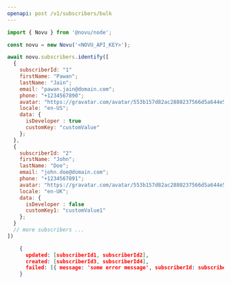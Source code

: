 ```yaml
---
openapi: post /v1/subscribers/bulk
---
```


<Snippet file="apikey-warning.mdx" />


<RequestExample>

```javascript Node.js
import { Novu } from '@novu/node';

const novu = new Novu('<NOVU_API_KEY>');

await novu.subscribers.identify([
  {
    subscriberId: "1"
    firstName: "Pawan";
    lastName: "Jain";
    email: "pawan.jain@domain.com";
    phone: "+1234567890";
    avatar: "https://gravatar.com/avatar/553b157d82ac2880237566d5a644e5fe?s=400&d=robohash&r=x";
    locale: "en-US";
    data: {
      isDeveloper : true
      customKey: "customValue"
    };
  },
  {
    subscriberId: "2"
    firstName: "John";
    lastName: "Doe";
    email: "john.doe@domain.com";
    phone: "+1234567891";
    avatar: "https://gravatar.com/avatar/553b157d82ac2880237566d5a644e5fe?s=400&d=robohash&r=x";
    locale: "en-UK";
    data: {
      isDeveloper : false
      customKey1: "customValue1"
    };
  }
  // more subscribers ...
])
```

</RequestExample>

<ResponseExample>

```json Response
    {
      updated: [subscriberId1, subscriberId2],
      created: [subscriberId3, subscriberId4],
      failed: [{ message: 'some error message', subscriberId: subscriberId5 }, { message: 'some error message', subscriberId: subscriberId6 }],
    }
```

</ResponseExample>